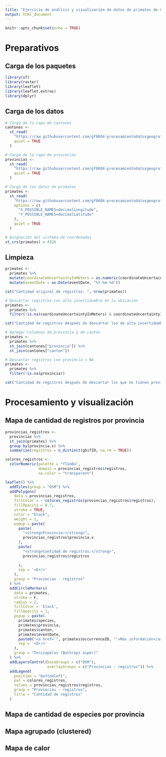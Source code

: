 ```yaml
---
title: "Ejercicio de análisis y visualización de datos de primates de Costa Rica"
output: html_document
---
```


```r
knitr::opts_chunk$set(echo = TRUE)
```

# Preparativos

## Carga de los paquetes

```r
library(sf)
library(raster)
library(leaflet)
library(leaflet.extras)
library(dplyr)
```

## Carga de los datos

```r
# Carga de la capa de cantones
cantones <-
  st_read(
    "https://raw.githubusercontent.com/gf0604-procesamientodatosgeograficos/2021i-datos/main/ign/delimitacion-territorial-administrativa/cr_cantones_simp_wgs84.geojson",
    quiet = TRUE
  )

# Carga de la capa de provincias
provincias <-
  st_read(
    "https://raw.githubusercontent.com/gf0604-procesamientodatosgeograficos/2021i-datos/main/ign/delimitacion-territorial-administrativa/cr_provincias_simp_wgs84.geojson",
    quiet = TRUE
  )

# Carga de los datos de primates
primates <-
  st_read(
    "https://raw.githubusercontent.com/gf0604-procesamientodatosgeograficos/2021i-datos/main/gbif/primates-cr-registros.csv",
    options = c(
      "X_POSSIBLE_NAMES=decimalLongitude",
      "Y_POSSIBLE_NAMES=decimalLatitude"
    ),
    quiet = TRUE
  )

# Asignación del sistema de coordenadas
st_crs(primates) = 4326
```


## Limpieza

```r
primates <-
  primates %>%
  mutate(coordinateUncertaintyInMeters = as.numeric(coordinateUncertaintyInMeters)) %>%
  mutate(eventDate = as.Date(eventDate, "%Y-%m-%d"))
```

```r
cat("Cantidad original de registros: ", nrow(primates))

# Descartar registros con alta incertidumbre en la ubicación
primates <-
  primates %>%
  filter(!is.na(coordinateUncertaintyInMeters) & coordinateUncertaintyInMeters <= 1000)

cat("Cantidad de registros después de descartar los de alta incertidumbre en la ubicación: ", nrow(primates))

# Agregar columnas de provincia y de cantón
primates <-
  primates %>%
  st_join(cantones["provincia"]) %>%
  st_join(cantones["canton"])

# Descartar registros con provincia = NA
primates <-
  primates %>%
  filter(!is.na(provincia))

cat("Cantidad de registros después de descartar los que no tienen provincia: ", nrow(primates))
```


# Procesamiento y visualización

## Mapa de cantidad de registros por provincia

```r
provincias_registros <-
  provincias %>%
  st_join(primates) %>%
  group_by(provincia.x) %>%
  summarize(registros = n_distinct(gbifID, na.rm = TRUE))  
```

```r
colores_registros <-
  colorNumeric(palette = "YlGnBu",
               domain = provincias_registros$registros,
               na.color = "transparent")

leaflet() %>%
  addTiles(group = "OSM") %>%
  addPolygons(
    data = provincias_registros,
    fillColor = ~ colores_registros(provincias_registros$registros),
    fillOpacity = 0.7,
    stroke = TRUE,
    color = "black",
    weight = 1,
    popup = paste(
      paste(
        "<strong>Provincia:</strong>",
        provincias_registros$provincia.x
      ),
      paste(
        "<strong>Cantidad de registros:</strong>",
        provincias_registros$registros
        
      ),
      sep = '<br/>'
    ),
    group = "Provincias - registros"
  ) %>%
  addCircleMarkers(
    data = primates,
    stroke = F,
    radius = 2,
    fillColor = 'black',
    fillOpacity = 1,
    popup = paste(
      primates$species,
      primates$provincia,
      primates$canton,
      primates$eventDate,
      paste0("<a href='", primates$occurrenceID, "'>Más información</a>"),
      sep = '<br/>'
    ),
    group = "Terciopelos (Bothrops asper)"
  ) %>%  
  addLayersControl(baseGroups = c("OSM"),
                   overlayGroups = c("Provincias - registros")) %>%
  addLegend(
    position = "bottomleft",
    pal = colores_registros,
    values = provincias_registros$registros,
    group = "Provincias - registros",
    title = "Cantidad de registros"
  )
```


## Mapa de cantidad de especies por provincia

## Mapa agrupado (clustered)

## Mapa de calor